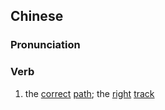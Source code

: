 {{also|正轨}}
==Chinese==
{{zh-forms|s=正轨}}

===Pronunciation===
{{zh-pron
|m=zhèngguǐ
|cat=v
}}

===Verb===
{{zh-verb}}

# the [[correct]] [[path]]; the [[right]] [[track]]
#: {{zh-x|回到 正軌|to get back on the '''right track'''}}